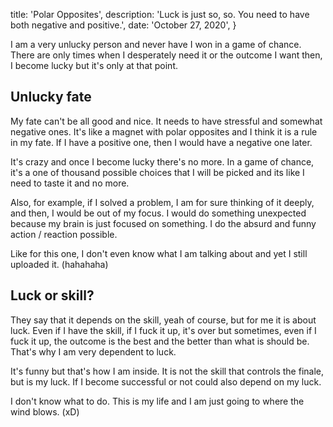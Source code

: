 
  title: 'Polar Opposites',
  description:
    'Luck is just so, so. You need to have both negative and positive.',
  date: 'October 27, 2020',
}


I am a very unlucky person and never have I won in a game of chance. There are only times when I desperately need it or the outcome I want then, I become lucky but it's only at that point.

## Unlucky fate

My fate can't be all good and nice. It needs to have stressful and somewhat negative ones. It's like a magnet with polar opposites and I think it is a rule in my fate. If I have a positive one, then I would have a negative one later.

It's crazy and once I become lucky there's no more. In a game of chance, it's a one of thousand possible choices that I will be picked and its like I need to taste it and no more.

Also, for example, if I solved a problem, I am for sure thinking of it deeply, and then, I would be out of my focus. I would do something unexpected because my brain is just focused on something. I do the absurd and funny action / reaction possible.

Like for this one, I don't even know what I am talking about and yet I still uploaded it. (hahahaha)

## Luck or skill?

They say that it depends on the skill, yeah of course, but for me it is about luck. Even if I have the skill, if I fuck it up, it's over but sometimes, even if I fuck it up, the outcome is the best and the better than what is should be. That's why I am very dependent to luck.

It's funny but that's how I am inside. It is not the skill that controls the finale, but is my luck. If I become successful or not could also depend on my luck.

I don't know what to do. This is my life and I am just going to where the wind blows. (xD)
